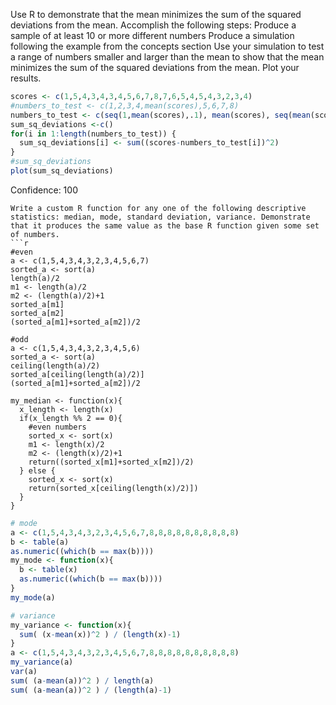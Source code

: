 Use R to demonstrate that the mean minimizes the sum of the squared deviations from the mean. Accomplish the following steps:
Produce a sample of at least 10 or more different numbers
Produce a simulation following the example from the concepts section
Use your simulation to test a range of numbers smaller and larger than the mean to show that the mean minimizes the sum of the squared deviations from the mean.
Plot your results.
```r
scores <- c(1,5,4,3,4,3,4,5,6,7,8,7,6,5,4,5,4,3,2,3,4)
#numbers_to_test <- c(1,2,3,4,mean(scores),5,6,7,8)
numbers_to_test <- c(seq(1,mean(scores),.1), mean(scores), seq(mean(scores),8,.1))
sum_sq_deviations <-c() 
for(i in 1:length(numbers_to_test)) {
  sum_sq_deviations[i] <- sum((scores-numbers_to_test[i])^2)
}
#sum_sq_deviations
plot(sum_sq_deviations)
```
Confidence: 100
```
Write a custom R function for any one of the following descriptive statistics: median, mode, standard deviation, variance. Demonstrate that it produces the same value as the base R function given some set of numbers.
```r
#even
a <- c(1,5,4,3,4,3,2,3,4,5,6,7)
sorted_a <- sort(a)
length(a)/2
m1 <- length(a)/2
m2 <- (length(a)/2)+1
sorted_a[m1]
sorted_a[m2]
(sorted_a[m1]+sorted_a[m2])/2

#odd
a <- c(1,5,4,3,4,3,2,3,4,5,6)
sorted_a <- sort(a)
ceiling(length(a)/2)
sorted_a[ceiling(length(a)/2)]
(sorted_a[m1]+sorted_a[m2])/2

my_median <- function(x){
  x_length <- length(x)
  if(x_length %% 2 == 0){
    #even numbers
    sorted_x <- sort(x)
    m1 <- length(x)/2
    m2 <- (length(x)/2)+1
    return((sorted_x[m1]+sorted_x[m2])/2)
  } else {
    sorted_x <- sort(x)
    return(sorted_x[ceiling(length(x)/2)])
  }
}
```

```r
# mode
a <- c(1,5,4,3,4,3,2,3,4,5,6,7,8,8,8,8,8,8,8,8,8,8)
b <- table(a)
as.numeric((which(b == max(b))))
my_mode <- function(x){
  b <- table(x)
  as.numeric((which(b == max(b))))
}
my_mode(a)
```

```r
# variance
my_variance <- function(x){
  sum( (x-mean(x))^2 ) / (length(x)-1)
}
a <- c(1,5,4,3,4,3,2,3,4,5,6,7,8,8,8,8,8,8,8,8,8,8)
my_variance(a)
var(a)
sum( (a-mean(a))^2 ) / length(a)
sum( (a-mean(a))^2 ) / (length(a)-1)
```

